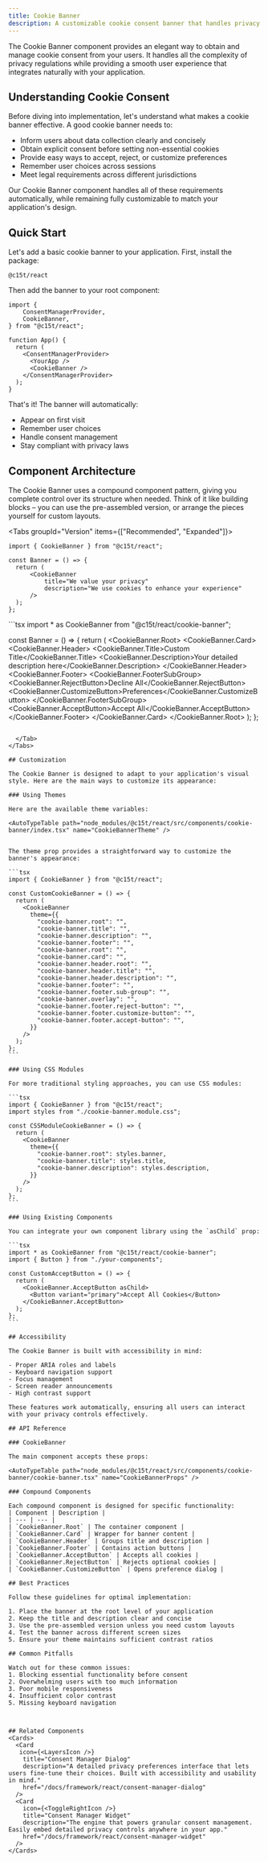 ```yaml
---
title: Cookie Banner
description: A customizable cookie consent banner that handles privacy compliance with zero configuration required.
---
```


The Cookie Banner component provides an elegant way to obtain and manage cookie consent from your users. It handles all the complexity of privacy regulations while providing a smooth user experience that integrates naturally with your application.

<CookieBannerExample/>

## Understanding Cookie Consent

Before diving into implementation, let's understand what makes a cookie banner effective. A good cookie banner needs to:

- Inform users about data collection clearly and concisely
- Obtain explicit consent before setting non-essential cookies
- Provide easy ways to accept, reject, or customize preferences
- Remember user choices across sessions
- Meet legal requirements across different jurisdictions

Our Cookie Banner component handles all of these requirements automatically, while remaining fully customizable to match your application's design.

## Quick Start

Let's add a basic cookie banner to your application. First, install the package:

```package-install
@c15t/react
```

Then add the banner to your root component:

```tsx
import {
	ConsentManagerProvider,
	CookieBanner,
} from "@c15t/react";

function App() {
  return (
    <ConsentManagerProvider>
      <YourApp />
      <CookieBanner />
    </ConsentManagerProvider>
  );
}
```

That's it! The banner will automatically:

- Appear on first visit
- Remember user choices
- Handle consent management
- Stay compliant with privacy laws

## Component Architecture

The Cookie Banner uses a compound component pattern, giving you complete control over its structure when needed. Think of it like building blocks – you can use the pre-assembled version, or arrange the pieces yourself for custom layouts.

<Tabs groupId="Version" items={["Recommended", "Expanded"]}>
  <Tab value="Recommended">
  ```tsx 
import { CookieBanner } from "@c15t/react";

const Banner = () => {
	return (
		<CookieBanner
			title="We value your privacy"
			description="We use cookies to enhance your experience"
		/>
	);
};

````
</Tab>
<Tab value="expanded">
```tsx
import * as CookieBanner from "@c15t/react/cookie-banner";

const Banner = () => {
	return (
		<CookieBanner.Root>
			<CookieBanner.Card>
				<CookieBanner.Header>
					<CookieBanner.Title>Custom Title</CookieBanner.Title>
					<CookieBanner.Description>Your detailed description here</CookieBanner.Description>
				</CookieBanner.Header>
				<CookieBanner.Footer>
					<CookieBanner.FooterSubGroup>
						<CookieBanner.RejectButton>Decline All</CookieBanner.RejectButton>
						<CookieBanner.CustomizeButton>Preferences</CookieBanner.CustomizeButton>
					</CookieBanner.FooterSubGroup>
					<CookieBanner.AcceptButton>Accept All</CookieBanner.AcceptButton>
				</CookieBanner.Footer>
			</CookieBanner.Card>
		</CookieBanner.Root>
	);
};
````

  </Tab>
</Tabs>

## Customization

The Cookie Banner is designed to adapt to your application's visual style. Here are the main ways to customize its appearance:

### Using Themes

Here are the available theme variables:

<AutoTypeTable path="node_modules/@c15t/react/src/components/cookie-banner/index.tsx" name="CookieBannerTheme" />


The theme prop provides a straightforward way to customize the banner's appearance:

```tsx
import { CookieBanner } from "@c15t/react";

const CustomCookieBanner = () => {
  return (
    <CookieBanner
      theme={{
        "cookie-banner.root": "",
        "cookie-banner.title": "",
        "cookie-banner.description": "",
        "cookie-banner.footer": "",
        "cookie-banner.root": "",
        "cookie-banner.card": "",
        "cookie-banner.header.root": "",
        "cookie-banner.header.title": "",
        "cookie-banner.header.description": "",
        "cookie-banner.footer": "",
        "cookie-banner.footer.sub-group": "",
        "cookie-banner.overlay": "",
        "cookie-banner.footer.reject-button": "",
        "cookie-banner.footer.customize-button": "",
        "cookie-banner.footer.accept-button": "",
      }}
    />
  );
};
```

### Using CSS Modules

For more traditional styling approaches, you can use CSS modules:

```tsx
import { CookieBanner } from "@c15t/react";
import styles from "./cookie-banner.module.css";

const CSSModuleCookieBanner = () => {
  return (
    <CookieBanner
      theme={{
        "cookie-banner.root": styles.banner,
        "cookie-banner.title": styles.title,
        "cookie-banner.description": styles.description,
      }}
    />
  );
};
```

### Using Existing Components

You can integrate your own component library using the `asChild` prop:

```tsx
import * as CookieBanner from "@c15t/react/cookie-banner";
import { Button } from "./your-components";

const CustomAcceptButton = () => {
  return (
    <CookieBanner.AcceptButton asChild>
      <Button variant="primary">Accept All Cookies</Button>
    </CookieBanner.AcceptButton>
  );
};
```

## Accessibility

The Cookie Banner is built with accessibility in mind:

- Proper ARIA roles and labels
- Keyboard navigation support
- Focus management
- Screen reader announcements
- High contrast support

These features work automatically, ensuring all users can interact with your privacy controls effectively.

## API Reference

### CookieBanner

The main component accepts these props:

<AutoTypeTable path="node_modules/@c15t/react/src/components/cookie-banner/cookie-banner.tsx" name="CookieBannerProps" />

### Compound Components

Each compound component is designed for specific functionality:
| Component | Description |
| --- | --- |
| `CookieBanner.Root` | The container component |
| `CookieBanner.Card` | Wrapper for banner content |
| `CookieBanner.Header` | Groups title and description |
| `CookieBanner.Footer` | Contains action buttons |
| `CookieBanner.AcceptButton` | Accepts all cookies |
| `CookieBanner.RejectButton` | Rejects optional cookies |
| `CookieBanner.CustomizeButton` | Opens preference dialog |

## Best Practices

Follow these guidelines for optimal implementation:

1. Place the banner at the root level of your application
2. Keep the title and description clear and concise
3. Use the pre-assembled version unless you need custom layouts
4. Test the banner across different screen sizes
5. Ensure your theme maintains sufficient contrast ratios

## Common Pitfalls

Watch out for these common issues:
1. Blocking essential functionality before consent
2. Overwhelming users with too much information
3. Poor mobile responsiveness
4. Insufficient color contrast
5. Missing keyboard navigation



## Related Components
<Cards>
  <Card 
   icon={<LayersIcon />}
    title="Consent Manager Dialog"
    description="A detailed privacy preferences interface that lets users fine-tune their choices. Built with accessibility and usability in mind."
    href="/docs/framework/react/consent-manager-dialog"
  />
  <Card 
    icon={<ToggleRightIcon />}
    title="Consent Manager Widget"
    description="The engine that powers granular consent management. Easily embed detailed privacy controls anywhere in your app."
    href="/docs/framework/react/consent-manager-widget"
  />
</Cards>
